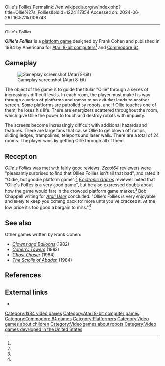 Ollie's Follies
Permalink: //en.wikipedia.org/w/index.php?title=Ollie%27s_Follies&oldid=1224117854
Accessed on: 2024-06-26T16:57:15.006743



------
Ollie's Follies
{{short description|1984 video game}}

{{Infobox video game
| title = Ollie's Follies
| image = Ollie's_Follies_Cover_Art.jpg
| caption = 
| released = 1984
| designer = Frank Cohen
| programmer = 
| composer = 
| publisher = [[Access Software]]<br>Americana
| developer =  Fanda
| platforms = [[Atari 8-bit]], [[Commodore 64]]
| genre = [[Platform game|Platform]]
}}

'''''Ollie's Follies''''' is a [[platform game]] designed by Frank Cohen and published in 1984 by Americana for [[Atari 8-bit computers]]<ref name="atarimania"/> and [[Commodore 64]].

==Gameplay==
[[File:Ollie's_Follies_Atari_8-bit_PAL_screenshot.png|thumb|left|Gameplay screenshot (Atari 8-bit)]]

The object of the game is to guide the titular "Ollie" through a series of increasingly difficult levels. In each room, the player must make his way through a series of platforms and ramps to an exit that leads to another screen. Some platforms are patrolled by robots, and if Ollie touches one of them, he loses his life. There are energizers scattered throughout the room, which give Ollie the power to touch and destroy robots with impunity.

The screens become increasingly difficult with additional hazards and features. There are large fans that cause Ollie to get blown off ramps, sliding ledges, trampolines, teleports and laser walls. There are a total of 24 rooms. The player wins by getting Ollie through all of them.

==Reception==
''Ollie's Follies'' was met with fairly good reviews. ''[[Zzap!64]]'' reviewers were "pleasantly surprised to find that Ollie’s Follies isn't all that bad", and rated it "Oldie, but goodie platform game".<ref name="zzap"/> ''[[Electronic Games]]'' reviewer noted that "Ollie's Follies is a very good game", but he also expressed doubts about how the game would fare in the crowded platform game market.<ref name="eg"/>  Bob Chappell writing for ''[[Atari User]]'' concluded: "Ollie's Follies is very enjoyable and likely to keep you coming back for more until you've cracked it. At the low price it's too good a bargain to miss."<ref name="au"/>

==See also==
{{Portal|Video games}}
Other games written by Frank Cohen:
* ''[[Clowns and Balloons]]'' (1982)
* ''[[Cohen's Towers]]'' (1983)
* ''[[Ghost Chaser]]'' (1984)
* ''[[The Scrolls of Abadon]]'' (1984)

==References==
{{reflist|refs=
<ref name="atarimania">{{cite web |title=Ollie's Follies |url=http://www.atarimania.com/game-atari-400-800-xl-xe-ollie-s-follies_6173.html |website=Atari Mania}}</ref>
<ref name="zzap">{{cite journal |title=Budget Reviews: Ollie's Follies |journal=Zzap!64 |date=July 1986 |page=104 |url=https://archive.org/details/zzapp_64_issue_015_600dpi/page/n103/mode/2up}}</ref>
<ref name="eg">{{cite journal |title=Computer Gaming: Ollie's Follies |journal=Electronic Games |date=April 1985 |page=54 |url=https://archive.org/details/Electronic_Games_Volume_03_Number_04_1985-04_Reese_Communications_US/page/n53/mode/2up}}</ref>
<ref name="au">{{cite journal |title=Nice one, Ollie |journal=Atari User |date=September 1986 |page=16 |url=https://archive.org/details/atari-user-uk-magazine-17/page/n15/mode/2up}}</ref>
}}

==External links==
*{{MobyGames|id=/ollies-follies}}

[[Category:1984 video games]]
[[Category:Atari 8-bit computer games]]
[[Category:Commodore 64 games]]
[[Category:Platformers]]
[[Category:Video games about children]]
[[Category:Video games about robots]]
[[Category:Video games developed in the United States]]